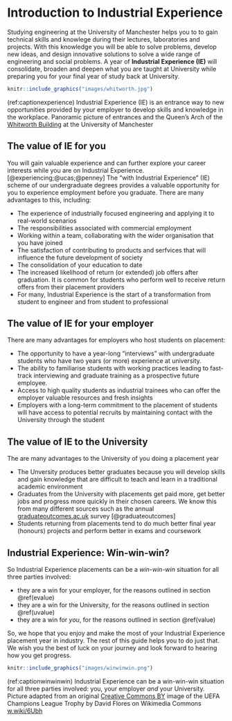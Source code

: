 

# Introduction to Industrial Experience {#intro}

Studying engineering at the University of Manchester helps you to to gain technical skills and knowlege during their lectures, laboratories and projects. With this knowledge you will be able to solve problems, develop new ideas, and design innovative solutions to solve a wide range of engineering and social problems. A year of **Industrial Experience (IE)** will consolidate, broaden and deepen what you are taught at University while preparing you for your final year of study back at University.

```r
knitr::include_graphics("images/whitworth.jpg")
```

(ref:captionexperience) Industrial Experience (IE) is an entrance way to new opportunities provided by your employer to develop skills and knowledge in the workplace. Panoramic picture of entrances and the Queen's Arch of the [Whitworth Building](https://en.wikipedia.org/wiki/Whitworth_Building) at the University of Manchester


## The value of IE for you {#value}
You will gain valuable experience and can further explore your career interests while you are on Industrial Experience. [@experiencing;@ucas;@penney] The “with Industrial Experience” (IE) scheme of our undergraduate degrees provides a valuable opportunity for you to experience employment before you graduate. There are many advantages to this, including:

* The experience of industrially focused engineering and applying it to real-world scenarios
* The responsibilities associated with commercial employment
* Working within a team, collaborating with the wider organisation that you have joined
* The satisfaction of contributing to products and serfvices that will influence the future development of society
* The consolidation of your education to date
* The increased likelihood of return (or extended) job offers after graduation. It is common for students who perform well to receive return offers from their placement providers
*  For many, Industrial Experience is the start of a transformation from student to engineer and from student to professional

## The value of IE for your employer {#evalue}

There are many advantages for employers who host students on placement: 

* The opportunity to have a year-long “interviews” with undergraduate students who have two years (or more) experience at university.
* The ability to familiarise students with working practices leading to fast-track interviewing and graduate training as a prospective future employee.
* Access to high quality students as industrial trainees who can offer the employer valuable resources and fresh insights
* Employers with a long-term commitment to the placement of students will have access to potential recruits by maintaining contact with the University through the student

## The value of IE to the University {#uvalue}

The are many advantages to the University of you doing a placement year 

* The Unversity produces better graduates because you will develop skills and gain knowledge that are difficult to teach and learn in a traditional academic environment
* Graduates from the University with placements get paid more, get better jobs and progress more quickly in their chosen careers. We know this from many different sources such as the annual [graduateoutcomes.ac.uk](https://www.graduateoutcomes.ac.uk/) survey [@graduateoutcomes]
* Students returning from placements tend to do much better final year (honours) projects and perform better in exams and coursework 

## Industrial Experience: Win-win-win? {#win}

So Industrial Experience placements can be a _win-win-win_ situation for all three parties involved:

* they are a win for your employer, for the reasons outlined in section \@ref(evalue)
* they are a win for the University, for the reasons outlined in section \@ref(uvalue)
* they are a win for _you_, for the reasons outlined in section \@ref(value)

So, we hope that you enjoy and make the most of your Industrial Experience placement year in industry.  The rest of this guide helps you to do just that. We wish you the best of luck on your journey and look forward to hearing how you get progress.

```r
knitr::include_graphics("images/winwinwin.png")
```

(ref:captionwinwinwin) Industrial Experience can be a win-win-win situation for all three parties involved: you, your employer _and_ your University. Picture adapted from an original [Creative Commons BY](https://creativecommons.org/licenses/by/2.0/deed.en) image of the UEFA Champions League Trophy by David Flores on Wikimedia Commons [w.wiki/6Ubh](https://w.wiki/6Ubh)


